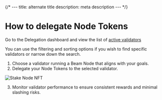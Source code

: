 
{/* ---
title: alternate title
description: meta description
--- */}

# How to delegate Node Tokens

Go to the Delegation dashboard and view the list of [active validators](https://delegation.onbeam.com)

You can use the filtering and sorting options if you wish to find specific validators or narrow down the search.

1. Choose a validator running a Beam Node that aligns with your goals.
2. Delegate your Node Tokens to the selected validator.

<Image 
  src="/assets/nodes/delegation/stake-nft.PNG"
  alt="Stake Node NFT" 
  width={400} 
  height={200}
/>

3. Monitor validator performance to ensure consistent rewards and minimal slashing risks.
